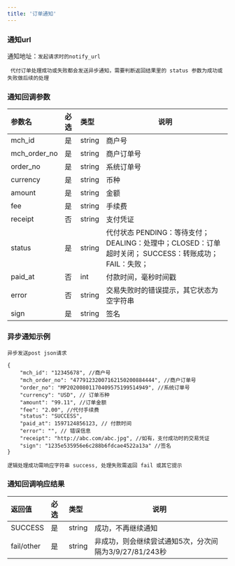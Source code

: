 ```yaml
---
title: '订单通知'
---
```


### 通知url

通知地址：`发起请求时的notify_url`

` 代付订单处理成功或失败都会发送异步通知，需要判断返回结果里的 status 参数为成功或失败做后续的处理`

### 通知回调参数

| 参数名                | 必选  |类型|说明|
|:-------------------|:----|:----- |-----|
| mch_id             | 是   |string |商户号  |
| mch_order_no       | 是   |string |商户订单号 |
| order_no           | 是   |string |系统订单号 |
| currency           | 是   |string | 币种  |
| amount             | 是   |string | 金额  |
| fee                | 是   |string | 手续费 |
| receipt            | 否   |string | 支付凭证 |
| status             | 是   |string | 代付状态  PENDING：等待支付； DEALING：处理中；CLOSED：订单超时关闭； SUCCESS：转账成功；FAIL：失败；|
| paid_at            | 否   |int | 付款时间，毫秒时间戳  |
| error            | 否   |string | 交易失败时的错误提示，其它状态为空字符串 |
| sign               | 是   |string | 签名 |



### 异步通知示例
`异步发送post json请求`

```
{
    "mch_id": "12345678", //商户号
    "mch_order_no": "47791232007162150200884444", //商户订单号
    "order_no": "MP20200801170409575199514949", //系统订单号
    "currency": "USD", // 订单币种
    "amount": "99.11", //订单金额
    "fee": "2.00", //代付手续费
    "status": "SUCCESS",
    "paid_at": 1597124856123, // 付款时间
    "error": "", // 错误信息
    "receipt": "http://abc.com/abc.jpg", //如有，支付成功时的交易凭证
    "sign": "1235e535956e6c288b6fdcae4522a13a" //签名
}
```


`逻辑处理成功需响应字符串 success, 处理失败需返回 fail 或其它提示`

### 通知回调响应结果

|返回值|必选|类型|说明|
|:----    |:---|:----- |-----   |
|SUCCESS |是  |string | 成功，不再继续通知  |
|fail/other |是  |string | 非成功，则会继续尝试通知5次，分次间隔为3/9/27/81/243秒 |
